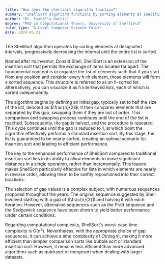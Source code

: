 ```yaml
---
title: "How does the shellsort algorithm function?"
summary: "ShellSort algorithm functions by sorting elements at specific intervals, gradually reducing the interval until the list is sorted."
author: "Dr. Isabella Harris"
degree: "PhD in Computational Theory, University of Sheffield"
tutor_type: "A-Level Computer Science Tutor"
date: 2024-05-21
---
```


The ShellSort algorithm operates by sorting elements at designated intervals, progressively decreasing the interval until the entire list is sorted.

Named after its inventor, Donald Shell, ShellSort is an extension of the insertion sort that permits the exchange of items located far apart. The fundamental concept is to organize the list of elements such that if you start from any position and consider every $h$-th element, those elements will form a sorted sequence. This structure is referred to as an $h$-sorted list. Alternatively, you can visualize it as $h$ interleaved lists, each of which is sorted independently.

The algorithm begins by defining an initial gap, typically set to half the size of the list, denoted as $\frac{n}{2}$. It then compares elements that are separated by this gap, swapping them if they are out of order. This comparison and swapping process continues until the end of the list is reached. Subsequently, the gap is halved, and the procedure is repeated. This cycle continues until the gap is reduced to $1$, at which point the algorithm effectively performs a standard insertion sort. By this stage, the list is guaranteed to be nearly sorted, creating an optimal scenario for insertion sort and leading to efficient performance.

The key to the enhanced performance of ShellSort compared to traditional insertion sort lies in its ability to allow elements to move significant distances in a single operation, rather than incrementally. This feature makes ShellSort particularly effective for lists in which elements are nearly in reverse order, allowing them to be swiftly repositioned into their correct locations.

The selection of gap values is a complex subject, with numerous sequences proposed throughout the years. The original sequence suggested by Shell involved starting with a gap of $\frac{n}{2}$ and halving it with each iteration. However, alternative sequences such as the Pratt sequence and the Sedgewick sequence have been shown to yield better performance under certain conditions.

Regarding computational complexity, ShellSort's worst-case time complexity is $O(n^2)$. Nevertheless, with the appropriate choice of gap sequences, it can achieve a time complexity of $O(n \log n)$, making it more efficient than simpler comparison sorts like bubble sort or standard insertion sort. However, it remains less efficient than more advanced algorithms such as quicksort or mergesort when dealing with larger datasets.
    